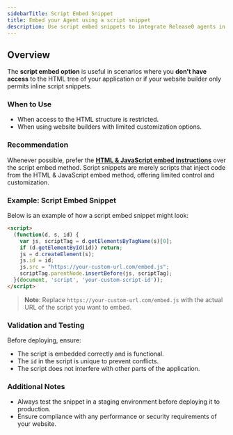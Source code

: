 ```yaml
---
sidebarTitle: Script Embed Snippet
title: Embed your Agent using a script snippet
description: Use script embed snippets to integrate Release0 agents in restricted environments. This guide provides an overview of the script embed option, including usage examples and best practices for embedding your chatbot.
---
```


## Overview

The **script embed option** is useful in scenarios where you **don’t have access** to the HTML tree of your application or if your website builder only permits inline script snippets. 

### When to Use
- When access to the HTML structure is restricted.
- When using website builders with limited customization options.

### Recommendation
Whenever possible, prefer the **[HTML & JavaScript embed instructions](./libraries/html-javascript)** over the script embed method. Script snippets are merely scripts that inject code from the HTML & JavaScript embed method, offering limited control and customization.

### Example: Script Embed Snippet

Below is an example of how a script embed snippet might look:

```html
<script>
  (function(d, s, id) {
    var js, scriptTag = d.getElementsByTagName(s)[0];
    if (d.getElementById(id)) return;
    js = d.createElement(s);
    js.id = id;
    js.src = "https://your-custom-url.com/embed.js";
    scriptTag.parentNode.insertBefore(js, scriptTag);
  }(document, 'script', 'your-custom-script-id'));
</script>
```

> **Note**: Replace `https://your-custom-url.com/embed.js` with the actual URL of the script you want to embed.

### Validation and Testing

Before deploying, ensure:
- The script is embedded correctly and is functional.
- The `id` in the script is unique to prevent conflicts.
- The script does not interfere with other parts of the application.

### Additional Notes

- Always test the snippet in a staging environment before deploying it to production.
- Ensure compliance with any performance or security requirements of your website.